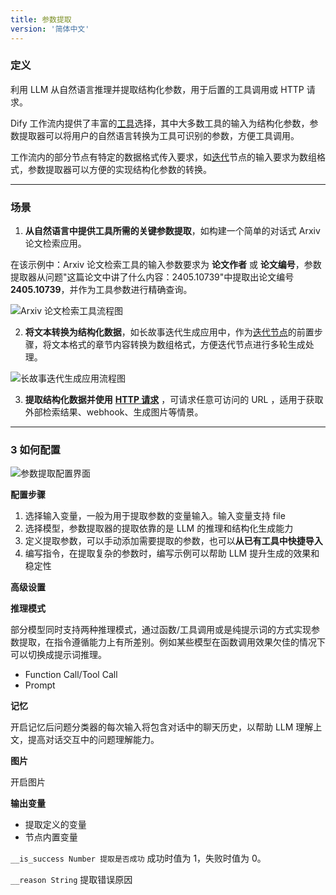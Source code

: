 ```yaml
---
title: 参数提取
version: '简体中文'
---
```


### 定义

利用 LLM 从自然语言推理并提取结构化参数，用于后置的工具调用或 HTTP 请求。

Dify 工作流内提供了丰富的[工具](/zh-cn/user-guide/tools/introduction)选择，其中大多数工具的输入为结构化参数，参数提取器可以将用户的自然语言转换为工具可识别的参数，方便工具调用。

工作流内的部分节点有特定的数据格式传入要求，如[迭代](./iteration)节点的输入要求为数组格式，参数提取器可以方便的实现结构化参数的转换。

***

### 场景

1. **从自然语言中提供工具所需的关键参数提取**，如构建一个简单的对话式 Arxiv 论文检索应用。

在该示例中：Arxiv 论文检索工具的输入参数要求为 **论文作者** 或 **论文编号**，参数提取器从问题"这篇论文中讲了什么内容：2405.10739"中提取出论文编号 **2405.10739**，并作为工具参数进行精确查询。

<Frame caption="Arxiv 论文检索工具">
  <img src="/zh-cn/user-guide/.gitbook/assets/image (66).png" alt="Arxiv 论文检索工具流程图" />
</Frame>

2. **将文本转换为结构化数据**，如长故事迭代生成应用中，作为[迭代节点](iteration)的前置步骤，将文本格式的章节内容转换为数组格式，方便迭代节点进行多轮生成处理。

<Frame caption="文本转换为结构化数据">
  <img src="/zh-cn/user-guide/.gitbook/assets/image (67).png" alt="长故事迭代生成应用流程图" />
</Frame>

3. **提取结构化数据并使用** [**HTTP 请求**](./http-request) ，可请求任意可访问的 URL ，适用于获取外部检索结果、webhook、生成图片等情景。

***

### 3 如何配置

<Frame caption="参数提取配置" width="375">
  <img src="/zh-cn/user-guide/.gitbook/assets/image (69).png" alt="参数提取配置界面" />
</Frame>

**配置步骤**

1. 选择输入变量，一般为用于提取参数的变量输入。输入变量支持 file
2. 选择模型，参数提取器的提取依靠的是 LLM 的推理和结构化生成能力
3. 定义提取参数，可以手动添加需要提取的参数，也可以**从已有工具中快捷导入**
4. 编写指令，在提取复杂的参数时，编写示例可以帮助 LLM 提升生成的效果和稳定性

**高级设置**

**推理模式**

部分模型同时支持两种推理模式，通过函数/工具调用或是纯提示词的方式实现参数提取，在指令遵循能力上有所差别。例如某些模型在函数调用效果欠佳的情况下可以切换成提示词推理。

* Function Call/Tool Call
* Prompt

**记忆**

开启记忆后问题分类器的每次输入将包含对话中的聊天历史，以帮助 LLM 理解上文，提高对话交互中的问题理解能力。

**图片**

开启图片

**输出变量**

* 提取定义的变量
* 节点内置变量

`__is_success Number 提取是否成功` 成功时值为 1，失败时值为 0。

`__reason String` 提取错误原因